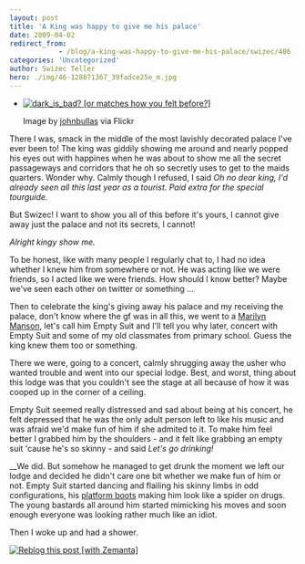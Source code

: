 ```yaml
---
layout: post
title: 'A King was happy to give me his palace'
date: 2009-04-02
redirect_from: 
            - /blog/a-king-was-happy-to-give-me-his-palace/swizec/486
categories: 'Uncategorized'
author: Swizec Teller
hero: ./img/46-128671367_39fadce25e_m.jpg
---
```

- [![dark_is_bad? \[or matches how you felt before?\]](./img/46-128671367_39fadce25e_m.jpg "dark_is_bad? [or matches how you felt before?]")](http://www.flickr.com/photos/42619839@N00/128671367)

  Image by [johnbullas](http://www.flickr.com/photos/42619839@N00/128671367) via Flickr

There I was, smack in the middle of the most lavishly decorated palace I've ever been to! The king was giddily showing me around and nearly popped his eyes out with happines when he was about to show me all the secret passageways and corridors that he oh so secretly uses to get to the maids quarters. Wonder why. Calmly though I refused, I said _Oh no dear king, I'd already seen all this last year as a tourist. Paid extra for the special tourguide._



But Swizec! I want to show you all of this before it's yours, I cannot give away just the palace and not its secrets, I cannot!



_Alright kingy show me._



To be honest, like with many people I regularly chat to, I had no idea whether I knew him from somewhere or not. He was acting like we were friends, so I acted like we were friends. How should I know better? Maybe we've seen each other on twitter or something ...



Then to celebrate the king's giving away his palace and my receiving the palace, don't know where the gf was in all this, we went to a [Marilyn Manson](http://en.wikipedia.org/wiki/Marilyn_Manson "Marilyn Manson"), let's call him Empty Suit and I'll tell you why later, concert with Empty Suit and some of my old classmates from primary school. Guess the king knew them too or something.



There we were, going to a concert, calmly shrugging away the usher who wanted trouble and went into our special lodge. Best, and worst, thing about this lodge was that you couldn't see the stage at all because of how it was cooped up in the corner of a ceiling.



Empty Suit seemed really distressed and sad about being at his concert, he felt depressed that he was the only adult person left to like his music and was afraid we'd make fun of him if she admited to it. To make him feel better I grabbed him by the shoulders - and it felt like grabbing an empty suit 'cause he's so skinny - and said _Let's go drinking!_



__We did. But somehow he managed to get drunk the moment we left our lodge and decided he didn't care one bit whether we make fun of him or not. Empty Suit started dancing and flailing his skinny limbs in odd configurations, his [platform boots](http://en.wikipedia.org/wiki/Platform_boot "Platform boot") making him look like a spider on drugs. The young bastards all around him started mimicking his moves and soon enough everyone was looking rather much like an idiot.



Then I woke up and had a shower.

[![Reblog this post \[with Zemanta\]](http://img.zemanta.com/reblog_e.png?x-id=2aced468-abc9-4e45-a251-b456c702bd7d)](http://reblog.zemanta.com/zemified/2aced468-abc9-4e45-a251-b456c702bd7d/ "Zemified by Zemanta")